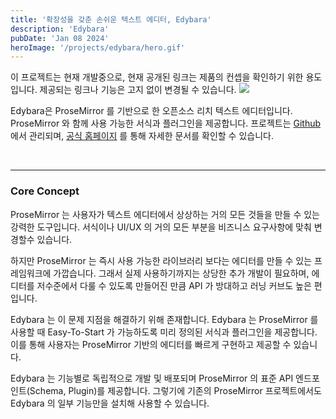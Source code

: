 ```yaml
---
title: '확장성을 갖춘 손쉬운 텍스트 에디터, Edybara'
description: 'Edybara'
pubDate: 'Jan 08 2024'
heroImage: '/projects/edybara/hero.gif'
---
```



<Warning>
  이 프로젝트는 현재 개발중으로, 현재 공개된 링크는 제품의 컨셉을 확인하기 위한 용도입니다. 제공되는 링크나 기능은 고지 없이 변경될 수 있습니다.
</Warning>

<Image width={720} height={332} src="/projects/edybara/hero.gif" />

Edybara은 ProseMirror 를 기반으로 한 오픈소스 리치 텍스트 에디터입니다. ProseMirror 와 함께 사용 가능한 서식과 플러그인을 제공합니다. 프로젝트는 [Github](https://github.com/winetree94/edybara) 에서 관리되며, [공식 홈페이지](https://edybara.com) 를 통해 자세한 문서를 확인할 수 있습니다.

<br />

--- 
### Core Concept

ProseMirror 는 사용자가 텍스트 에디터에서 상상하는 거의 모든 것들을 만들 수 있는 강력한 도구입니다. 서식이나 UI/UX 의 거의 모든 부분을 비즈니스 요구사항에 맞춰 변경할수 있습니다.

하지만 ProseMirror 는 즉시 사용 가능한 라이브러리 보다는 에디터를 만들 수 있는 프레임워크에 가깝습니다. 그래서 실제 사용하기까지는 상당한 추가 개발이 필요하며, 에디터를 저수준에서 다룰 수 있도록 만들어진 만큼 API 가 방대하고 러닝 커브도 높은 편입니다.

Edybara 는 이 문제 지점을 해결하기 위해 존재합니다. Edybara 는 ProseMirror 를 사용할 때 Easy-To-Start 가 가능하도록 미리 정의된 서식과 플러그인을 제공합니다. 이를 통해 사용자는 ProseMirror 기반의 에디터를 빠르게 구현하고 제공할 수 있습니다.

Edybara 는 기능별로 독립적으로 개발 및 배포되며 ProseMirror 의 표준 API 엔드포인트(Schema, Plugin)를 제공합니다. 그렇기에 기존의 ProseMirror 프로젝트에서도 Edybara 의 일부 기능만을 설치해 사용할 수 있습니다.
